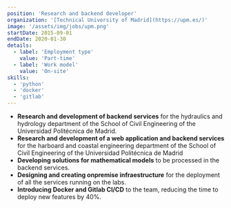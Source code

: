 ```yaml
---
position: 'Research and backend developer'
organization: '[Technical University of Madrid](https://upm.es/)'
image: '/assets/img/jobs/upm.png'
startDate: 2015-09-01
endDate: 2020-01-30
details:
  - label: 'Employment type'
    value: 'Part-time'
  - label: 'Work model'
    value: 'On-site'
skills:
  - 'python'
  - 'docker'
  - 'gitlab'
---
```


- **Research and development of backend services** for the hydraulics and hydrology department of the School of Civil Engineering of the Universidad Politécnica de Madrid.
- **Research and development of a web application and backend services** for the harboard and coastal engineering department of the School of Civil Engineering of the Universidad Politécnica de Madrid
- **Developing solutions for mathematical models** to be processed in the backend services.
- **Designing and creating onpremise infraestructure** for the deployment of all the services running on the labs.
- **Introducing Docker and Gitlab CI/CD** to the team, reducing the time to deploy new features by 40%.
